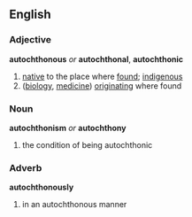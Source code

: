 == English ==
=== Adjective ===
'''autochthonous''' ''or'' '''autochthonal''', '''autochthonic'''
# [[native]] to the place where [[found]]; [[indigenous]]
# ([[biology]], [[medicine]]) [[originating]] where found

=== Noun ===
'''autochthonism''' ''or'' '''autochthony'''
# the condition of being autochthonic

=== Adverb ===
'''autochthonously'''
# in an autochthonous manner